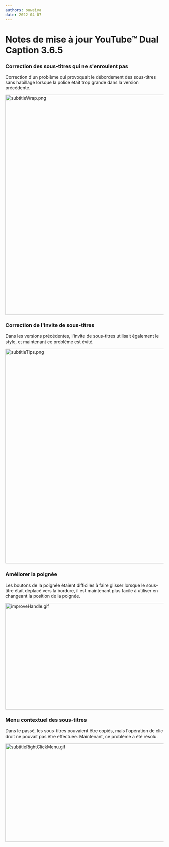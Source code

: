 ```yaml
---
authors: ouweiya
date: 2022-04-07
---
```





# Notes de mise à jour YouTube™ Dual Caption 3.6.5

 ### Correction des sous-titres qui ne s'enroulent pas

 Correction d'un problème qui provoquait le débordement des sous-titres sans habillage lorsque la police était trop grande dans la version précédente.

<img src={subtitleWrap} alt="subtitleWrap.png" width="600" height="698" />

### Correction de l'invite de sous-titres

Dans les versions précédentes, l'invite de sous-titres utilisait également le style, et maintenant ce problème est évité.

<img src={subtitleTips} alt="subtitleTips.png" width="600" height="682" />

### Améliorer la poignée

Les boutons de la poignée étaient difficiles à faire glisser lorsque le sous-titre était déplacé vers la bordure, il est maintenant plus facile à utiliser en changeant la position de la poignée.

<img src={improveHandle} alt="improveHandle.gif" width="600" height="338" />

### Menu contextuel des sous-titres

Dans le passé, les sous-titres pouvaient être copiés, mais l'opération de clic droit ne pouvait pas être effectuée. Maintenant, ce problème a été résolu.

<img src={subtitleRightClickMenu} alt="subtitleRightClickMenu.gif" width="600" height="313" />

<WebStore />